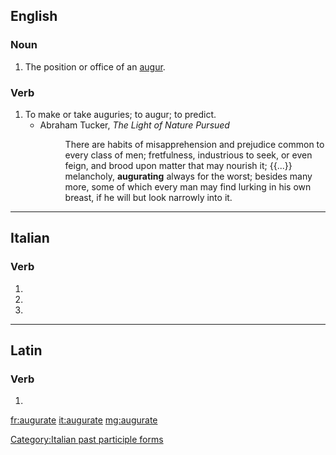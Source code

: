 ==English==

===Noun===
{{en-noun}}

# The position or office of an [[augur]].
#: {{rfquotek|Merivale}}

===Verb===
{{en-verb|augurat}}

# To make or take auguries; to augur; to predict.
#* Abraham Tucker, ''The Light of Nature Pursued''
#*: There are habits of misapprehension and prejudice common to every class of men; fretfulness, industrious to seek, or even feign, and brood upon matter that may nourish it; {{...}} melancholy, '''augurating''' always for the worst; besides many more, some of which every man may find lurking in his own breast, if he will but look narrowly into it.

----

==Italian==

===Verb===
{{head|it|verb form}}

# {{inflection of|augurare||2|p|pres|indc|lang=it}}
# {{inflection of|augurare||2|p|impr|lang=it}}
# {{feminine plural of|augurato|lang=it}}

[[Category:Italian past participle forms]]

----

==Latin==

===Verb===
{{la-verb-form|augurāte}}

# {{inflection of|augurō||1|p|pres|actv|impr|lang=la}}

[[fr:augurate]]
[[it:augurate]]
[[mg:augurate]]
